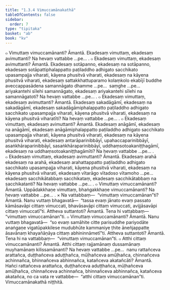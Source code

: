 ```yaml
---
title: "1.3.4 Vimuccamānakathā"
tableOfContents: false
sidebar:
  order: 7
type: "tipitaka"
basket: "ab"
book: "kv"
---
```



<DynamicBreadcrumb />

<Division number="366" book="kv" bookNo="32" page="183">

<Paragraph number="1155" book="kv">
๐ Vimuttaṃ vimuccamānanti? Āmantā. Ekadesaṃ vimuttaṃ, ekadesaṃ avimuttanti? Na hevaṃ vattabbe …pe… .
</Paragraph>

<Paragraph number="1156" book="kv">
๐ Ekadesaṃ vimuttaṃ, ekadesaṃ avimuttanti? Āmantā. Ekadesaṃ sotāpanno, ekadesaṃ na sotāpanno, ekadesaṃ sotāpattiphalappatto paṭiladdho adhigato sacchikato upasampajja viharati, kāyena phusitvā viharati, ekadesaṃ na kāyena phusitvā viharati, ekadesaṃ sattakkhattuparamo kolaṃkolo ekabījī buddhe aveccappasādena samannāgato dhamme …pe…  saṃghe …pe…  ariyakantehi sīlehi samannāgato, ekadesaṃ ariyakantehi sīlehi na samannāgatoti? Na hevaṃ vattabbe …pe… .
</Paragraph>

<Paragraph number="1157" book="kv">
๐ Ekadesaṃ vimuttaṃ, ekadesaṃ avimuttanti? Āmantā. Ekadesaṃ sakadāgāmī, ekadesaṃ na sakadāgāmī, ekadesaṃ sakadāgāmiphalappatto paṭiladdho adhigato sacchikato upasampajja viharati, kāyena phusitvā viharati, ekadesaṃ na kāyena phusitvā viharatīti? Na hevaṃ vattabbe …pe… .
</Paragraph>

<Paragraph number="1158" book="kv">
๐ Ekadesaṃ vimuttaṃ, ekadesaṃ avimuttanti? Āmantā. Ekadesaṃ anāgāmī, ekadesaṃ na anāgāmī, ekadesaṃ anāgāmiphalappatto paṭiladdho adhigato sacchikato upasampajja viharati, kāyena phusitvā viharati, ekadesaṃ na kāyena phusitvā viharati, ekadesaṃ antarāparinibbāyī, upahaccaparinibbāyī, asaṅkhāraparinibbāyī, sasaṅkhāraparinibbāyī, uddhaṃsotoakaniṭṭhagāmī, ekadesaṃ na uddhaṃsotoakaniṭṭhagāmīti? Na hevaṃ vattabbe …pe… .
</Paragraph>

<Paragraph number="1159" book="kv">
๐ Ekadesaṃ vimuttaṃ, ekadesaṃ avimuttanti? Āmantā. Ekadesaṃ arahā ekadesaṃ na arahā, ekadesaṃ arahattappatto paṭiladdho adhigato sacchikato upasampajja viharati, kāyena phusitvā viharati, ekadesaṃ na kāyena phusitvā viharati, ekadesaṃ vītarāgo vītadoso vītamoho …pe…  ekadesaṃ sacchikātabbaṃ sacchikataṃ, ekadesaṃ sacchikātabbaṃ na sacchikatanti? Na hevaṃ vattabbe …pe… .
</Paragraph>

<Paragraph number="1160" book="kv">
๐ Vimuttaṃ vimuccamānanti? Āmantā. Uppādakkhaṇe vimuttaṃ, bhaṅgakkhaṇe vimuccamānanti? Na hevaṃ vattabbe …pe… .
</Paragraph>

</Division>
<Division number="367" book="kv" bookNo="32" page="184">

<Paragraph number="1161" book="kv">
× Na vattabbaṃ—  “vimuttaṃ vimuccamānan”ti? Āmantā. Nanu vuttaṃ bhagavatā—  “tassa evaṃ jānato evaṃ passato kāmāsavāpi cittaṃ vimuccati, bhavāsavāpi cittaṃ vimuccati, avijjāsavāpi cittaṃ vimuccatī”ti. Attheva suttantoti? Āmantā. Tena hi vattabbaṃ—  “vimuttaṃ vimuccamānan”ti.
</Paragraph>

<Paragraph number="1162" book="kv">
๐ Vimuttaṃ vimuccamānanti? Āmantā. Nanu vuttaṃ bhagavatā—  “so evaṃ samāhite citte parisuddhe pariyodāte anaṅgaṇe vigatūpakkilese mudubhūte kammaniye ṭhite āneñjappatte āsavānaṃ khayañāṇāya cittaṃ abhininnāmetī”ti. Attheva suttantoti? Āmantā. Tena hi na vattabbaṃ—  “vimuttaṃ vimuccamānan”ti.
</Paragraph>

<Paragraph number="1163" book="kv">
๐ Atthi cittaṃ vimuccamānanti? Āmantā. Atthi cittaṃ rajjamānaṃ dussamānaṃ muyhamānaṃ kilissamānanti? Na hevaṃ vattabbe …pe…  nanu rattañceva arattañca, duṭṭhañceva aduṭṭhañca, mūḷhañceva amūḷhañca, chinnañceva achinnañca, bhinnañceva abhinnañca, katañceva akatañcāti? Āmantā. Hañci rattañceva arattañca, duṭṭhañceva aduṭṭhañca, mūḷhañceva amūḷhañca, chinnañceva achinnañca, bhinnañceva abhinnañca, katañceva akatañca, no ca vata re vattabbe—  “atthi cittaṃ vimuccamānan”ti.

</Paragraph>
</Division>

<Paragraph number="1164" type="center" book="kv">
Vimuccamānakathā niṭṭhitā.
</Paragraph>